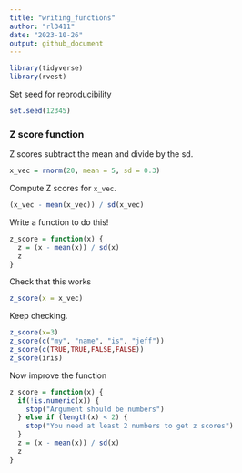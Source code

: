 ```yaml
---
title: "writing_functions"
author: "rl3411"
date: "2023-10-26"
output: github_document
---
```


```r
library(tidyverse)
library(rvest)
```

Set seed for reproducibility

```r
set.seed(12345)
```

### Z score function

 Z scores subtract the mean and divide by the sd.
 
```r
x_vec = rnorm(20, mean = 5, sd = 0.3)
```

Compute Z scores for `x_vec`.

```r
(x_vec - mean(x_vec)) / sd(x_vec)
```

 Write a function to do this!
 
```r
z_score = function(x) {
  z = (x - mean(x)) / sd(x)
  z
}
```

Check that this works 
```r
z_score(x = x_vec)
```
 
 Keep checking.
 
```r
z_score(x=3)
z_score(c("my", "name", "is", "jeff"))
z_score(c(TRUE,TRUE,FALSE,FALSE))
z_score(iris)
```

 
 Now improve the function
 
```r
z_score = function(x) {
  if(!is.numeric(x)) {
    stop("Argument should be numbers")
  } else if (length(x) < 2) {
    stop("You need at least 2 numbers to get z scores")
  }
  z = (x - mean(x)) / sd(x)
  z
}
```

 
 
 
 
 
 






